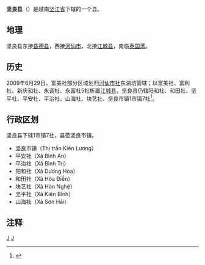 {{Infobox Settlement
|name                   = 坚良县
|settlement_type        = 县
|official_name          = 
|other_name             = 
|native_name            = {{lang|vi|Huyện Kiên Lương}}
|nickname               = 
|motto                  = 
|image_skyline          = Núi Mo So nhìn từ xa.jpg
|imagesize              = 
|image_caption          = 
|image_flag             = 
|flag_size              = 
|image_seal             = 
|seal_size              = 
|image_shield           = 
|shield_size            = 
|image_blank_emblem     = 
|blank_emblem_size      = 
|image_map              = {{Infobox mapframe|frame-width=250|zoom=10}}
|mapsize                = 
|map_caption            = 
|image_map1             = 
|mapsize1               = 
|map_caption1           = 
|pushpin_map            = Vietnam
|pushpin_label_position = bottom
|pushpin_map_caption    = 
|pushpin_map1           = 
|pushpin_label_position1= 
|pushpin_map_caption1   = 
|subdivision_type       = 国家
|subdivision_name       = {{flag|Vietnam}}
|subdivision_type1      = [[越南行政区划|省]]
|subdivision_name1      = [[坚江省|坚江省]]
|subdivision_type2      = 行政区划
|subdivision_name2      = 1市镇7社
|subdivision_type3      = 
|subdivision_name3      = 
|seat_type              = 县莅
|seat                   = {{link-vi|坚良市镇|Kiên Lương (thị trấn)}}
|government_type        = 
|leader_title           = 
|leader_name            = 
|leader_title1          = 
|leader_name1           = 
|established_title      = 
|established_date       = 
|area_magnitude         = 
|unit_pref              = 
|area_footnotes         = 
|area_total_km2         = 472.85
|area_land_km2          = 
|area_water_km2         = 
|area_water_percent     = 
|area_urban_km2         = 
|area_metro_km2         = 
|population_as_of       = 2019年
|population_footnotes   = 
|population_note        = 
|population_total       = 79484
|population_density_km2 = auto
|population_metro             = 
|population_density_metro_km2 = 
|population_urban             = 
|population_density_urban_km2 = 
|timezone               = [[越南标准时间|越南标准时间]]
|utc_offset             = +7
|elevation_footnotes    = 
|elevation_m            = 
|coor_type              = 
|coordinates            = 
|postal_code_type       = 
|postal_code            = 
|area_code              = 
|website                = [https://kienluong.kiengiang.gov.vn/Trang/TrangChu.aspx 坚良县电子信息门户网站]
|footnotes              = 
}}
'''坚良县'''（{{vie|v='''Huyện Kiên Lương'''|hn=縣堅良}}）是越南[[坚江省|坚江省]]下辖的一个县。

==地理==
坚良县东接[[昏德县|昏德县]]，西接[[河仙市|河仙市]]，北接[[江城县_(越南)|江城县]]，南临[[泰国湾|泰国湾]]。

==历史==
2009年6月29日，富美社部分区域划归[[河仙市社|河仙市社]]东湖坊管辖；以富美社、富利社、新庆和社、永调社、永富社5社析置[[江城县|江城县]]，坚良县仍辖阳和社、和田社、坚平社、平安社、平治社、山海社、块艺社、坚良市镇1市镇7社<ref>{{Cite web |url=https://thuvienphapluat.vn/van-ban/Bo-may-hanh-chinh/Nghi-quyet-29-NQ-CP-dieu-chinh-dia-gioi-hanh-chinh-91274.aspx |title=Nghị quyết số 29/NQ-CP về việc điều chỉnh địa giới hành chính xã, phường, thành lập xã thuộc thị xã Hà Tiên và các huyện: Kiên Lương, Tân Hiệp, Giồng Riềng, Vĩnh Thuận; điều chỉnh địa giới hành chính huyện Kiên Lương để thành lập huyện Giang Thành, tỉnh Kiên Giang do Chính phủ ban hành |accessdate=2020-04-19 |archive-date=2020-04-01 |archive-url=https://web.archive.org/web/20200401171210/https://thuvienphapluat.vn/van-ban/Bo-may-hanh-chinh/Nghi-quyet-29-NQ-CP-dieu-chinh-dia-gioi-hanh-chinh-91274.aspx |dead-url=no }}</ref>。

==行政区划==
坚良县下辖1市镇7社，县莅坚良市镇。
*坚良市镇（Thị trấn Kiên Lương）
*平安社（Xã Bình An）
*平治社（Xã Bình Trị）
*阳和社（Xã Dương Hòa）
*和田社（Xã Hòa Điền）
*块艺社（Xã Hòn Nghệ）
*坚平社（Xã Kiên Bình）
*山海社（Xã Sơn Hải）

==注释==
{{reflist}}

{{坚江省行政区划}}
{{越南九龙江三角洲之县市镇区域划分}}

[[Category:越南县份|J]]
[[Category:坚江省|J]]